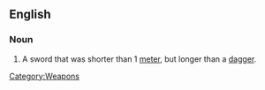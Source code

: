 ==English==
===Noun===
{{en-noun|sg=[[short]] [[sword]]}}
#A sword that was shorter than 1 [[meter]], but longer than a [[dagger]].
[[Category:Weapons]]